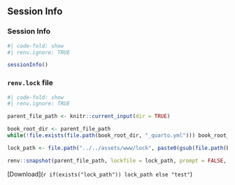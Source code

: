 ## Session Info

### Session Info

```r
#| code-fold: show
#| renv.ignore: TRUE

sessionInfo()
```

### `renv.lock` file

```r
#| code-fold: show
#| renv.ignore: TRUE

parent_file_path <- knitr::current_input(dir = TRUE)

book_root_dir <- parent_file_path
while(!file.exists(file.path(book_root_dir, "_quarto.yml"))) book_root_dir <- dirname(book_root_dir)

lock_path <- file.path("../../assets/www/lock", paste0(gsub(file.path(book_root_dir, ""), "", gsub("\\.rmarkdown$", "", knitr::current_input(dir = TRUE))), ".lock"))

renv::snapshot(parent_file_path, lockfile = lock_path, prompt = FALSE, force = TRUE)
```

[Download](`r if(exists("lock_path")) lock_path else "test"`)
